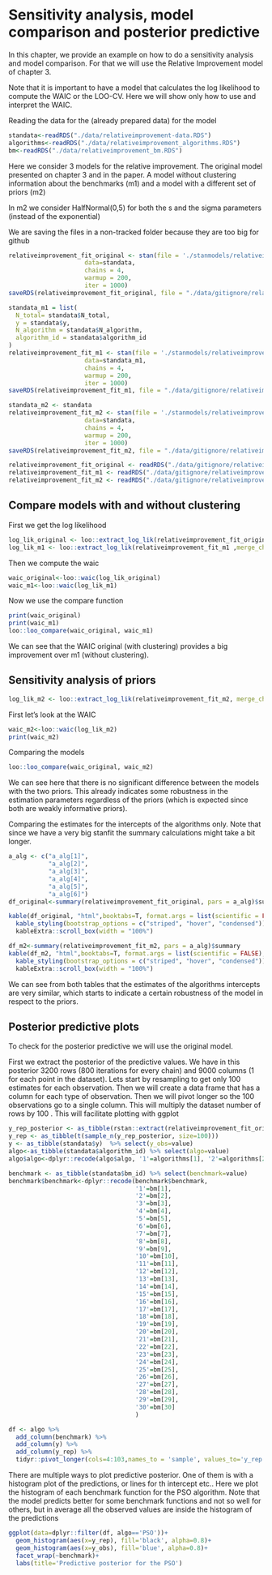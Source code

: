 # Sensitivity analysis, model comparison and posterior predictive

In this chapter, we provide an example on how to do a sensitivity analysis and model comparison. For that we will use the Relative Improvement model of chapter 3.

Note that it is important to have a model that calculates the log likelihood to compute the WAIC or the LOO-CV. Here we will show only how to use and interpret the WAIC.

Reading the data for the (already prepared data) for the model
```r
standata<-readRDS("./data/relativeimprovement-data.RDS")
algorithms<-readRDS("./data/relativeimprovement_algorithms.RDS")
bm<-readRDS("./data/relativeimprovement_bm.RDS")
```

Here we consider 3 models for the relative improvement. The original model presented on chapter 3 and in the paper. A model without clustering information about the benchmarks (m1) and a model with a different set of priors (m2)

In m2 we consider HalfNormal(0,5) for both the s and the sigma parameters (instead of the exponential)

We are saving the files in a non-tracked folder because they are too big for github

```r
relativeimprovement_fit_original <- stan(file = './stanmodels/relativeimprovement-original.stan',
                     data=standata,
                     chains = 4,
                     warmup = 200,
                     iter = 1000)
saveRDS(relativeimprovement_fit_original, file = "./data/gitignore/relativeimprovement_fit_original.RDS")
```

```r
standata_m1 = list(
  N_total= standata$N_total,
  y = standata$y,
  N_algorithm = standata$N_algorithm,
  algorithm_id = standata$algorithm_id
)
relativeimprovement_fit_m1 <- stan(file = './stanmodels/relativeimprovement-m1.stan',
                     data=standata_m1,
                     chains = 4,
                     warmup = 200,
                     iter = 1000)
saveRDS(relativeimprovement_fit_m1, file = "./data/gitignore/relativeimprovement_fit_m1.RDS")
```


```r
standata_m2 <- standata 
relativeimprovement_fit_m2 <- stan(file = './stanmodels/relativeimprovement-m2.stan',
                     data=standata,
                     chains = 4,
                     warmup = 200,
                     iter = 1000)
saveRDS(relativeimprovement_fit_m2, file = "./data/gitignore/relativeimprovement_fit_m2.RDS")
```



```r
relativeimprovement_fit_original <- readRDS("./data/gitignore/relativeimprovement_fit_original.RDS")
relativeimprovement_fit_m1 <- readRDS("./data/gitignore/relativeimprovement_fit_m1.RDS")
relativeimprovement_fit_m2 <- readRDS("./data/gitignore/relativeimprovement_fit_m2.RDS")
```


## Compare models with and without clustering

First we get the log likelihood
```r
log_lik_original <- loo::extract_log_lik(relativeimprovement_fit_original, merge_chains = T)
log_lik_m1 <- loo::extract_log_lik(relativeimprovement_fit_m1 ,merge_chains = T)
```

Then we compute the waic
```r
waic_original<-loo::waic(log_lik_original)
waic_m1<-loo::waic(log_lik_m1)
```

Now we use the compare function
```r
print(waic_original)
print(waic_m1)
loo::loo_compare(waic_original, waic_m1)
```

We can see that the WAIC original (with clustering) provides a big improvement over m1 (without clustering).


## Sensitivity analysis of priors  

```r
log_lik_m2 <- loo::extract_log_lik(relativeimprovement_fit_m2, merge_chains = T)
```

First let's look at the WAIC

```r
waic_m2<-loo::waic(log_lik_m2)
print(waic_m2)
```

Comparing the models
```r
loo::loo_compare(waic_original, waic_m2)
```

We can see here that there is no significant difference between the models with the two priors. This already indicates some robustness in the estimation parameters regardless of the priors (which is expected since both are weakly informative priors).

Comparing the estimates for the intercepts of the algorithms only. Note that since we have a very big stanfit the summary calculations might take a bit longer.
```r
a_alg <- c("a_alg[1]",
           "a_alg[2]",
           "a_alg[3]",
           "a_alg[4]",
           "a_alg[5]",
           "a_alg[6]")
df_original<-summary(relativeimprovement_fit_original, pars = a_alg)$summary

kable(df_original, "html",booktabs=T, format.args = list(scientific = FALSE), digits = 3) %>% 
  kable_styling(bootstrap_options = c("striped", "hover", "condensed")) %>% 
  kableExtra::scroll_box(width = "100%")
```

```r
df_m2<-summary(relativeimprovement_fit_m2, pars = a_alg)$summary
kable(df_m2, "html",booktabs=T, format.args = list(scientific = FALSE), digits = 3) %>% 
  kable_styling(bootstrap_options = c("striped", "hover", "condensed")) %>% 
  kableExtra::scroll_box(width = "100%")
```


We can see from both tables that the estimates of the algorithms intercepts are very similar, which starts to indicate a certain robustness of the model in respect to the priors.

## Posterior predictive plots

To check for the posterior predictive we will use the original model.

First we extract the posterior of the predictive values. We have in this posterior 3200 rows (800 iterations for every chain) and 9000 columns (1 for each point in the dataset).
Lets start by resampling to get only 100 estimates for each observation. Then we will create a data frame that has a column for each type of observation. Then we will pivot longer so the 100 observations go to a single column. This will multiply the dataset number of rows by 100 . This will facilitate plotting with ggplot
```r
y_rep_posterior <- as_tibble(rstan::extract(relativeimprovement_fit_original, pars='y_rep')$y_rep)
y_rep <- as_tibble(t(sample_n(y_rep_posterior, size=100)))
y <- as_tibble(standata$y)  %>% select(y_obs=value)
algo<-as_tibble(standata$algorithm_id) %>% select(algo=value)
algo$algo<-dplyr::recode(algo$algo, '1'=algorithms[1], '2'=algorithms[2], '3'=algorithms[3], '4'=algorithms[4], '5'=algorithms[5], '6'=algorithms[6])

benchmark <- as_tibble(standata$bm_id) %>% select(benchmark=value)
benchmark$benchmark<-dplyr::recode(benchmark$benchmark, 
                                   '1'=bm[1], 
                                   '2'=bm[2], 
                                   '3'=bm[3], 
                                   '4'=bm[4], 
                                   '5'=bm[5], 
                                   '6'=bm[6],
                                   '7'=bm[7], 
                                   '8'=bm[8], 
                                   '9'=bm[9], 
                                   '10'=bm[10], 
                                   '11'=bm[11], 
                                   '12'=bm[12], 
                                   '13'=bm[13], 
                                   '14'=bm[14], 
                                   '15'=bm[15], 
                                   '16'=bm[16], 
                                   '17'=bm[17], 
                                   '18'=bm[18], 
                                   '19'=bm[19], 
                                   '20'=bm[20], 
                                   '21'=bm[21], 
                                   '22'=bm[22], 
                                   '23'=bm[23], 
                                   '24'=bm[24], 
                                   '25'=bm[25], 
                                   '26'=bm[26], 
                                   '27'=bm[27], 
                                   '28'=bm[28], 
                                   '29'=bm[29], 
                                   '30'=bm[30]
                                   )

df <- algo %>% 
  add_column(benchmark) %>% 
  add_column(y) %>% 
  add_column(y_rep) %>% 
  tidyr::pivot_longer(cols=4:103,names_to = 'sample', values_to='y_rep')
```

There are multiple ways to plot predictive posterior. One of them is with a histogram plot of the predictions, or lines for th  intercept etc..
Here we plot the histogram of each benchmark function for the PSO algorithm. Note that the model predicts better for some benchmark functions and not so well for others, but in average all the observed values are inside the histogram of the predictions
```r
ggplot(data=dplyr::filter(df, algo=='PSO'))+
  geom_histogram(aes(x=y_rep), fill='black', alpha=0.8)+
  geom_histogram(aes(x=y_obs), fill='blue', alpha=0.8)+
  facet_wrap(~benchmark)+
  labs(title='Predictive posterior for the PSO')
```



